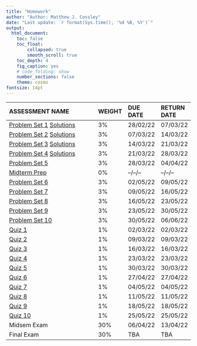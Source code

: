 ```yaml
---
title: "Homework"
author: "Author: Matthew J. Cossley"
date: "Last update: `r format(Sys.time(), '%d %B, %Y')`"
output:
  html_document:
    toc: false
    toc_float:
        collapsed: true
        smooth_scroll: true
    toc_depth: 4
    fig_caption: yes
    # code_folding: show
    number_sections: false
    theme: cosmo
fontsize: 14pt
---
```


| ASSESSMENT NAME                                                          |   WEIGHT | DUE DATE   | RETURN DATE   |
| :---------------------------------------------------------------------   | :------- | :--------- | :------------ |
| [Problem Set  1](homework_1.html) [Solutions](homework_1_solutions.html) |       3% | 28/02/22   | 07/03/22      |
| [Problem Set  2](homework_2.html) [Solutions](homework_2_solutions.html) |       3% | 07/03/22   | 14/03/22      |
| [Problem Set  3](homework_3.html) [Solutions](homework_3_solutions.html) |       3% | 14/03/22   | 21/03/22      |
| [Problem Set  4](homework_4.html) [Solutions](homework_4_solutions.html) |       3% | 21/03/22   | 28/03/22      |
| [Problem Set  5](homework_5.html)                                        |       3% | 28/03/22   | 04/04/22      |
| [Midterm Prep  ](midterm_prep.html)                                      |       0% | --/--/--   | --/--/--      |
| [Problem Set  6](homework_6.html)                                        |       3% | 02/05/22   | 09/05/22      |
| [Problem Set  7](homework_7.html)                                        |       3% | 09/05/22   | 16/05/22      |
| [Problem Set  8](homework_8.html)                                        |       3% | 16/05/22   | 23/05/22      |
| [Problem Set  9](homework_9.html)                                        |       3% | 23/05/22   | 30/05/22      |
| [Problem Set 10](homework_10.html)                                       |       3% | 30/05/22   | 06/06/22      |
| [Quiz  1](https://ilearn.mq.edu.au/course/view.php?id=62402)             |       1% | 02/03/22   | 02/03/22      |
| [Quiz  2](https://ilearn.mq.edu.au/course/view.php?id=62402)             |       1% | 09/03/22   | 09/03/22      |
| [Quiz  3](https://ilearn.mq.edu.au/course/view.php?id=62402)             |       1% | 16/03/22   | 16/03/22      |
| [Quiz  4](https://ilearn.mq.edu.au/course/view.php?id=62402)             |       1% | 23/03/22   | 23/03/22      |
| [Quiz  5](https://ilearn.mq.edu.au/course/view.php?id=62402)             |       1% | 30/03/22   | 30/03/22      |
| [Quiz  6](https://ilearn.mq.edu.au/course/view.php?id=62402)             |       1% | 27/04/22   | 27/04/22      |
| [Quiz  7](https://ilearn.mq.edu.au/course/view.php?id=62402)             |       1% | 04/05/22   | 04/05/22      |
| [Quiz  8](https://ilearn.mq.edu.au/course/view.php?id=62402)             |       1% | 11/05/22   | 11/05/22      |
| [Quiz  9](https://ilearn.mq.edu.au/course/view.php?id=62402)             |       1% | 18/05/22   | 18/05/22      |
| [Quiz 10](https://ilearn.mq.edu.au/course/view.php?id=62402)             |       1% | 25/05/22   | 25/05/22      |
| Midsem Exam                                                              |      30% | 06/04/22   | 13/04/22      |
| Final Exam                                                               |      30% | TBA        | TBA           |
